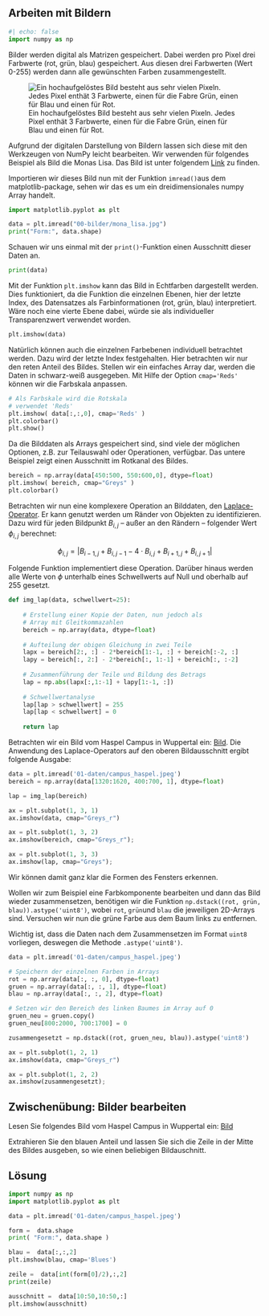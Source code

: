 ## Arbeiten mit Bildern

```python
#| echo: false
import numpy as np
```

Bilder werden digital als Matrizen gespeichert. Dabei werden pro Pixel drei 
Farbwerte (rot, grün, blau) gespeichert. Aus diesen drei Farbwerten (Wert 0-255) 
werden dann alle gewünschten Farben zusammengestellt. 

![Ein hochaufgelöstes Bild besteht aus sehr vielen Pixeln. Jedes Pixel enthät 3 Farbwerte, einen für die Fabre Grün, einen für Blau und einen für Rot.](/skript/00-bilder/pixel_mona_lisa_split.svg){#fig-pixel_colors fig-alt="Schaubild, was zeigt, dass ein hochaufgelöstes Bild der Mona Lisa aus einzelnen Pixeln besteht, welche wiederum aus den drei Farben blau, rot und grün zusammengesetzt sind"}

Aufgrund der digitalen Darstellung von Bildern lassen sich diese mit den 
Werkzeugen von NumPy leicht bearbeiten. 
Wir verwenden für folgendes Beispiel als Bild die Monas Lisa. Das Bild ist unter folgendem [Link](https://upload.wikimedia.org/wikipedia/commons/thumb/6/6a/Mona_Lisa.jpg/677px-Mona_Lisa.jpg) zu finden.

Importieren wir dieses Bild nun mit der Funktion `imread()`aus dem 
matplotlib-package, sehen wir das es um ein dreidimensionales numpy Array 
handelt. 
```python
import matplotlib.pyplot as plt

data = plt.imread("00-bilder/mona_lisa.jpg")
print("Form:", data.shape)
```

Schauen wir uns einmal mit der `print()`-Funktion einen Ausschnitt dieser Daten an.
```python
print(data)
```

Mit der Funktion `plt.imshow` kann das Bild in Echtfarben dargestellt werden. 
Dies funktioniert, da die Funktion die einzelnen Ebenen, hier der letzte Index, 
des Datensatzes als Farbinformationen (rot, grün, blau) interpretiert. Wäre 
noch eine vierte Ebene dabei, würde sie als individueller Transparenzwert 
verwendet worden.

```python
plt.imshow(data)
```

Natürlich können auch die einzelnen Farbebenen individuell betrachtet werden. 
Dazu wird der letzte Index festgehalten. Hier betrachten wir nur den reten Anteil
des Bildes. Stellen wir ein einfaches Array dar, werden die Daten in schwarz-weiß
ausgegeben. Mit Hilfe der Option `cmap='Reds'` können wir die Farbskala anpassen.

```python
# Als Farbskale wird die Rotskala 
# verwendet 'Reds'
plt.imshow( data[:,:,0], cmap='Reds' )
plt.colorbar()
plt.show()
```

Da die Bilddaten als Arrays gespeichert sind, sind viele der möglichen Optionen, 
z.B. zur Teilauswahl oder Operationen, verfügbar. Das untere Beispiel zeigt 
einen Ausschnitt im Rotkanal des Bildes.

```python
bereich = np.array(data[450:500, 550:600,0], dtype=float)
plt.imshow( bereich, cmap="Greys" )
plt.colorbar()
```

Betrachten wir nun eine komplexere Operation an Bilddaten, den 
[Laplace-Operator](https://de.wikipedia.org/wiki/Laplace-Operator). Er kann 
genutzt werden um Ränder von Objekten zu identifizieren. Dazu wird für jeden 
Bildpunkt $B_{i,j}$ – außer an den Rändern – folgender Wert $\phi_{i, j}$ 
berechnet:

$$ \phi_{i, j} = \left|B_{i-1, j} + B_{i, j-1} - 4\cdot B_{i, j} + B_{i+1, j} + B_{i, j+1}\right| $$

Folgende Funktion implementiert diese Operation. Darüber hinaus werden alle Werte 
von $\phi$ unterhalb eines Schwellwerts auf Null und oberhalb auf 255 gesetzt.

```python
def img_lap(data, schwellwert=25):
    
    # Erstellung einer Kopie der Daten, nun jedoch als
    # Array mit Gleitkommazahlen
    bereich = np.array(data, dtype=float)
    
    # Aufteilung der obigen Gleichung in zwei Teile
    lapx = bereich[2:, :] - 2*bereich[1:-1, :] + bereich[:-2, :]
    lapy = bereich[:, 2:] - 2*bereich[:, 1:-1] + bereich[:, :-2]
    
    # Zusammenführung der Teile und Bildung des Betrags
    lap = np.abs(lapx[:,1:-1] + lapy[1:-1, :])
    
    # Schwellwertanalyse
    lap[lap > schwellwert] = 255
    lap[lap < schwellwert] = 0
    
    return lap
```


Betrachten wir ein Bild vom Haspel Campus in Wuppertal ein: 
[Bild](https://firedynamics.github.io/LectureComputerScience/_downloads/592f1fc843fc7c01bdcad17bf85ec15c/campus_haspel.jpeg).
Die Anwendung des Laplace-Operators auf den oberen Bildausschnitt ergibt folgende 
Ausgabe: 

```python
data = plt.imread('01-daten/campus_haspel.jpeg')
bereich = np.array(data[1320:1620, 400:700, 1], dtype=float)

lap = img_lap(bereich)

ax = plt.subplot(1, 3, 1)
ax.imshow(data, cmap="Greys_r")

ax = plt.subplot(1, 3, 2)
ax.imshow(bereich, cmap="Greys_r");

ax = plt.subplot(1, 3, 3)
ax.imshow(lap, cmap="Greys");
```

Wir können damit ganz klar die Formen des Fensters erkennen.

Wollen wir zum Beispiel eine Farbkomponente bearbeiten und dann das Bild wieder 
zusammensetzen, benötigen wir die Funktion `np.dstack((rot, grün, blau)).astype('uint8')`, 
wobei `rot`, `grün`und `blau` die jeweiligen 2D-Arrays sind. Versuchen wir nun 
die grüne Farbe aus dem Baum links zu entfernen. 

Wichtig ist, dass die Daten nach dem Zusammensetzen im Format `uint8` vorliegen, deswegen die Methode `.astype('uint8')`.

```python
data = plt.imread('01-daten/campus_haspel.jpeg')

# Speichern der einzelnen Farben in Arrays
rot = np.array(data[:, :, 0], dtype=float)
gruen = np.array(data[:, :, 1], dtype=float)
blau = np.array(data[:, :, 2], dtype=float)

# Setzen wir den Bereich des linken Baumes im Array auf 0
gruen_neu = gruen.copy()
gruen_neu[800:2000, 700:1700] = 0

zusammengesetzt = np.dstack((rot, gruen_neu, blau)).astype('uint8')

ax = plt.subplot(1, 2, 1)
ax.imshow(data, cmap="Greys_r")

ax = plt.subplot(1, 2, 2)
ax.imshow(zusammengesetzt);
```

::: {.callout-tip collapse="true"}

## Zwischenübung: Bilder bearbeiten

Lesen Sie folgendes Bild vom Haspel Campus in Wuppertal ein: 
[Bild](https://firedynamics.github.io/LectureComputerScience/_downloads/592f1fc843fc7c01bdcad17bf85ec15c/campus_haspel.jpeg)

Extrahieren Sie den blauen Anteil und lassen Sie sich die Zeile in der Mitte des 
Bildes ausgeben, so wie einen beliebigen Bildauschnitt.

::: {.callout-caution icon="false" collapse="true"}

## Lösung

```python
import numpy as np
import matplotlib.pyplot as plt

data = plt.imread('01-daten/campus_haspel.jpeg')

form =  data.shape
print( "Form:", data.shape )

blau =  data[:,:,2]
plt.imshow(blau, cmap='Blues')

zeile =  data[int(form[0]/2),:,2]
print(zeile)

ausschnitt =  data[10:50,10:50,:]
plt.imshow(ausschnitt)
```

:::

:::